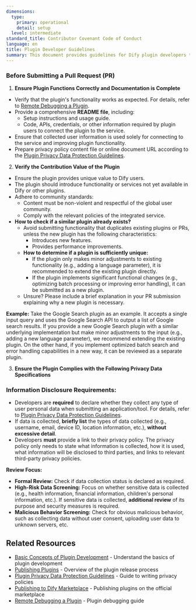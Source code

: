 ```yaml
---
dimensions:
  type:
    primary: operational
    detail: setup
  level: intermediate
standard_title: Contributor Covenant Code of Conduct
language: en
title: Plugin Developer Guidelines
summary: This document provides guidelines for Dify plugin developers to follow before submitting a Pull Request, including ensuring plugin functionality, complete documentation, providing unique value, and complying with data privacy and security specifications. It includes requirements for documentation, guidance on avoiding duplicate plugins, and requirements for privacy information collection declarations.
---
```


### Before Submitting a Pull Request (PR)

1.  **Ensure Plugin Functions Correctly and Documentation is Complete**

*   Verify that the plugin's functionality works as expected. For details, refer to [Remote Debugging a Plugin](/plugin_dev_en/0411-remote-debug-a-plugin.en).
*   Provide a comprehensive **README file**, including:
    *   Setup instructions and usage guide.
    *   Code, APIs, credentials, or other information required by plugin users to connect the plugin to the service.
*   Ensure that collected user information is used solely for connecting to the service and improving plugin functionality.
*   Prepare privacy policy content file or online document URL according to the [Plugin Privacy Data Protection Guidelines](/plugin_dev_en/0312-privacy-protection-guidelines.en).

2.  **Verify the Contribution Value of the Plugin**

*   Ensure the plugin provides unique value to Dify users.
*   The plugin should introduce functionality or services not yet available in Dify or other plugins.
*   Adhere to community standards:
    *   Content must be non-violent and respectful of the global user community.
    *   Comply with the relevant policies of the integrated service.
*   **How to check if a similar plugin already exists?**
    *   Avoid submitting functionality that duplicates existing plugins or PRs, unless the new plugin has the following characteristics:
        *   Introduces new features.
        *   Provides performance improvements.
    *   **How to determine if a plugin is sufficiently unique:**
        *   If the plugin only makes minor adjustments to existing functionality (e.g., adding a language parameter), it is recommended to extend the existing plugin directly.
        *   If the plugin implements significant functional changes (e.g., optimizing batch processing or improving error handling), it can be submitted as a new plugin.
    *   Unsure? Please include a brief explanation in your PR submission explaining why a new plugin is necessary.

**Example:** Take the Google Search plugin as an example. It accepts a single input query and uses the Google Search API to output a list of Google search results. If you provide a new Google Search plugin with a similar underlying implementation but make minor adjustments to the input (e.g., adding a new language parameter), we recommend extending the existing plugin. On the other hand, if you implement optimized batch search and error handling capabilities in a new way, it can be reviewed as a separate plugin.

3.  **Ensure the Plugin Complies with the Following Privacy Data Specifications**

### Information Disclosure Requirements:

*   Developers are **required** to declare whether they collect any type of user personal data when submitting an application/tool. For details, refer to [Plugin Privacy Data Protection Guidelines](/plugin_dev_en/0312-privacy-protection-guidelines.en).
*   If data is collected, **briefly list** the types of data collected (e.g., username, email, device ID, location information, etc.), **without excessive detail**.
*   Developers **must** provide a link to their privacy policy. The privacy policy only needs to state what information is collected, how it is used, what information will be disclosed to third parties, and links to relevant third-party privacy policies.

**Review Focus:**

*   **Formal Review:** Check if data collection status is declared as required.
*   **High-Risk Data Screening:** Focus on whether sensitive data is collected (e.g., health information, financial information, children's personal information, etc.). If sensitive data is collected, **additional review** of its purpose and security measures is required.
*   **Malicious Behavior Screening:** Check for obvious malicious behavior, such as collecting data without user consent, uploading user data to unknown servers, etc.

## Related Resources

-   [Basic Concepts of Plugin Development](/plugin_dev_en/0111-getting-started-dify-plugin.en) - Understand the basics of plugin development
-   [Publishing Plugins](/plugin_dev_en/0321-release-overview.en) - Overview of the plugin release process
-   [Plugin Privacy Data Protection Guidelines](/plugin_dev_en/0312-privacy-protection-guidelines.en) - Guide to writing privacy policies
-   [Publishing to Dify Marketplace](/plugin_dev_en/0322-release-to-dify-marketplace.en) - Publishing plugins on the official marketplace
-   [Remote Debugging a Plugin](/plugin_dev_en/0411-remote-debug-a-plugin.en) - Plugin debugging guide